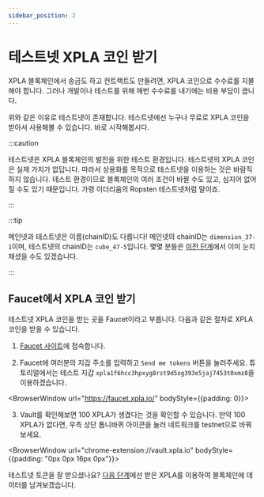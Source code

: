 ```yaml
---
sidebar_position: 2
---
```


# 테스트넷 XPLA 코인 받기


XPLA 블록체인에서 송금도 하고 컨트랙트도 만들려면, XPLA 코인으로 수수료를 지불해야 합니다. 그러나 개발이나 테스트를 위해 매번 수수료를 내기에는 비용 부담이 큽니다.

위와 같은 이유로 테스트넷이 존재합니다. 테스트넷에선 누구나 무료로 XPLA 코인을 받아서 사용해볼 수 있습니다. 바로 시작해봅시다.

:::caution

테스트넷은 XPLA 블록체인의 발전을 위한 테스트 환경입니다. 테스트넷의 XPLA 코인은 실제 가치가 없답니다. 따라서 상용화를 목적으로 테스트넷을 이용하는 것은 바람직하지 않습니다. 테스트 환경이므로 블록체인의 여러 조건이 바뀔 수도 있고, 심지어 없어질 수도 있기 때문입니다. 가령 이더리움의 Ropsten 테스트넷처럼 말이죠.

:::

:::tip

메인넷과 테스트넷은 이름(chainID)도 다릅니다! 메인넷의 chainID는 `dimension_37-1`이며, 테스트넷의 chainID는 `cube_47-5`입니다. 몇몇 분들은 [이전 단계](/docs/settings/create-wallet/create-wallet-with-js#runjs)에서 이미 눈치채셨을 수도 있겠습니다.

:::

## Faucet에서 XPLA 코인 받기

테스트넷 XPLA 코인을 받는 곳을 Faucet이라고 부릅니다. 다음과 같은 절차로 XPLA 코인을 받을 수 있습니다.

1. [Faucet 사이트](https://faucet.xpla.io/)에 접속합니다.

2. Faucet에 여러분의 지갑 주소를 입력하고 `Send me tokens` 버튼을 눌러주세요. 튜토리얼에서는 테스트 지갑 `xpla1f6hcc3hpxyg8rst9d5sg393e5jaj7453t0xmz8`을 이용하겠습니다.

<BrowserWindow url="https://faucet.xpla.io/" bodyStyle={{padding: 0}}>
<div className="flex justify-center" style={{backgroundColor : 'hsl(240, 20%, 97%)', position : 'relative'}}>
    <div style={{position : 'absolute', backgroundColor : '#031435', height : '29px', width : '100%', top : 0, zIndex : 0}} />
    <VaultImgCard style={{zIndex : 1}} imgSrc="/xpla-academy-dev/img/2-settings/1-create-wallet/faucet-example.png" />
</div>
</BrowserWindow>

3. Vault를 확인해보면 100 XPLA가 생겼다는 것을 확인할 수 있습니다. 만약 100 XPLA가 없다면, 우측 상단 톱니바퀴 아이콘을 눌러 네트워크를 testnet으로 바꿔보세요.

<BrowserWindow url="chrome-extension://vault.xpla.io" bodyStyle={{padding: "0px 0px 16px 0px"}}>
<div className="flex justify-end">
    <VaultImgCard imgSrc="/xpla-academy-dev/img/2-settings/1-create-wallet/get-token.png" />
</div>
</BrowserWindow>

테스트넷 토큰을 잘 받으셨나요? [다음 단계](/docs/settings/create-testnet-transaction/send-tx)에선 받은 XPLA를 이용하여 블록체인에 데이터를 남겨보겠습니다.
